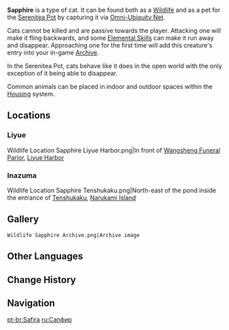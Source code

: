 {{Furnishing Infobox
|id             = 369121
|image          = Wildlife Sapphire Icon.png
|category       = Animal
|subcategory    = Common Creature
|rarity         = 3
|adeptal_energy = 100
|load           = 500
|reduced_load   = 500
|description    = An agile and wise soul, endowed since birth with a well-maintained elegance and pride.<br />These pure white kitty cats are named and famed for their shining sapphire-blue eyes. But no matter how lovely Sapphires may be, they also have terrible tempers. One must take care to have some fish jerky — and some balm for superficial cuts — handy when hanging out with them. But somehow, in ways unknown to anyone, the soft-hearted Tubby managed to command their obedience and respect.
|lbType         = Wildlife
|lbFamily       = Beasts
|lbGroup        = Cats
|source1        = Omni-Ubiquity Net
}}
{{Description|An agile and wise soul, endowed since birth with a well-maintained elegance and pride.<br />These pure white kitty cats are named and famed for their shining sapphire-blue eyes. But no matter how lovely Sapphires may be, they also have terrible tempers. One must take care to have some fish jerky &mdash; and some balm for superficial cuts &mdash; handy when hanging out with them.|[[Archive]] Description}}
'''Sapphire''' is a type of cat. It can be found both as a [[Wildlife]] and as a pet for the [[Serenitea Pot]] by capturing it via [[Omni-Ubiquity Net]].

Cats cannot be killed and are passive towards the player. Attacking one will make it fling backwards, and some [[Elemental Skill]]s can make it run away and disappear. Approaching one for the first time will add this creature's entry into your in-game [[Archive]].

In the Serenitea Pot, cats behave like it does in the open world with the only exception of it being able to disappear.

Common animals can be placed in indoor and outdoor spaces within the [[Housing]] system.

==Locations==
===Liyue===
<gallery hideaddbutton="true" captionalign="center">
Wildlife Location Sapphire Liyue Harbor.png|In front of [[Wangsheng Funeral Parlor]], [[Liyue Harbor]]
</gallery>

===Inazuma===
<gallery hideaddbutton="true" captionalign="center">
Wildlife Location Sapphire Tenshukaku.png|North-east of the pond inside the entrance of [[Tenshukaku]], [[Narukami Island]]
</gallery>

==Gallery==
<gallery hideaddbutton="true" captionalign="center">
 Wildlife Sapphire Archive.png|Archive image
</gallery>

==Other Languages==
{{Other Languages|default_hidden=yes
|en      = Sapphire
|zhs     = 蓝宝石
|zhs_rm  = Lánbǎoshí
|zht     = 藍寶石
|zht_rm  = Lánbǎoshí
|ja      = サファイア
|ja_rm   = Safaia
|ko      = 사파이어
|ko_rm   = Sapa'i'eo
|es      = Zafiro
|fr      = Chat saphir
|ru      = Сапфир
|th      = Sapphire
|vi      = Lam Bảo Thạch
|de      = Saphir
|id      = Sapphire
|pt      = Safira
}}

==Change History==
{{Change History|1.0}}

==Navigation==
{{Wildlife Navbox|state=collapsed}}
{{Furnishing Navbox/Living|Animal}}

[[pt-br:Safira]]
[[ru:Сапфир]]